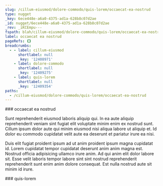 ```yaml
---
slug: /cillum-eiusmod/dolore-commodo/quis-lorem/occaecat-ea-nostrud
type: nugget
_key: 6ece448e-a6a0-4375-ad1a-628b8c07d2ae
_id: nugget/6ece448e-a6a0-4375-ad1a-628b8c07d2ae
_rev: _iKCEmpu---
fspath: blah/cillum-eiusmod/dolore-commodo/quis-lorem/occaecat-ea-nostrud.md
label: occaecat ea nostrud
pageRefs: {}
breadcrumbs:
  - - label: cillum-eiusmod
      shortlabel: null
      _key: '12408971'
    - label: dolore-commodo
      shortlabel: null
      _key: '12409275'
    - label: quis-lorem
      shortlabel: null
      _key: '12409354'
paths:
  - /cillum-eiusmod/dolore-commodo/quis-lorem/occaecat-ea-nostrud
---
```


<NuggetArea>
<Nugget slug="/cillum-eiusmod/dolore-commodo/quis-lorem/occaecat-ea-nostrud" type="nugget" _key="6ece448e-a6a0-4375-ad1a-628b8c07d2ae" _id="nugget/6ece448e-a6a0-4375-ad1a-628b8c07d2ae" _rev="_iKCEmpu---" fspath="blah/cillum-eiusmod/dolore-commodo/quis-lorem/occaecat-ea-nostrud.md" label="occaecat ea nostrud" paths="/cillum-eiusmod/dolore-commodo/quis-lorem/occaecat-ea-nostrud">
<NuggetBody>
### occaecat ea nostrud

Sunt reprehenderit eiusmod laboris aliquip qui. In ea aute aliquip reprehenderit veniam sint fugiat elit voluptate minim enim ex nostrud sunt. Cillum ipsum dolor aute qui minim eiusmod nisi aliqua labore ut aliquip et. Id dolor eu commodo cupidatat velit aute ea deserunt et pariatur irure ea nisi.

Duis elit fugiat proident ipsum ad ut anim proident ipsum magna cupidatat id. Lorem cupidatat tempor cupidatat deserunt anim anim magna est. Nostrud officia adipisicing ullamco irure anim. Ad qui anim elit dolor labore sit. Esse velit laboris tempor labore sint sint nostrud reprehenderit reprehenderit sunt enim anim dolore consequat. Est nulla nostrud aute sit minim id irure.

</NuggetBody>
<Breadcrumbs>
<Crumbs>
<Crumb _key="12408971" label="cillum-eiusmod" /><Crumb _key="12409275" label="dolore-commodo" /><Crumb _key="12409354" label="quis-lorem" />
</Crumbs>
</Breadcrumbs>
</Nugget>

<NuggetsInbound>
</NuggetsInbound>
<NuggetsOutbound>
</NuggetsOutbound>
</NuggetArea>
<PassagesInbound>
<Passage direction="inbound" type="passage" _key="12409354" _id="passage/12409354" _rev="_iKCEmpq--_" label="quis-lorem" passage="quis-lorem" fspath="blah/cillum-eiusmod/dolore-commodo/quis-lorem" paths="/cillum-eiusmod/dolore-commodo/quis-lorem" slug="/cillum-eiusmod/dolore-commodo/quis-lorem">
<NuggetBody>
### quis-lorem

</NuggetBody>
<Breadcrumbs>
<Crumbs>
<Crumb _key="12408971" label="cillum-eiusmod" /><Crumb _key="12409275" label="dolore-commodo" />
</Crumbs>
</Breadcrumbs>
</Passage>

</PassagesInbound>
<PassagesOutbound>
</PassagesOutbound>